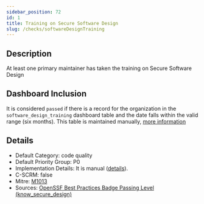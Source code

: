 ```yaml
---
sidebar_position: 72
id: 1
title: Training on Secure Software Design
slug: /checks/softwareDesignTraining
---
```


<!-- BANNER:START -->

<!-- BANNER:END -->

<!-- DESCRIPTION:START -->
## Description
At least one primary maintainer has taken the training on Secure Software Design
<!-- DESCRIPTION:END -->

## Dashboard Inclusion

It is considered `passed` if there is a record for the organization in the `software_design_training` dashboard table and the date falls within the valid range (six months). This table is maintained manually, [more information](https://github.com/OpenPathfinder/visionBoard/issues/52)

<!-- DETAILS:START -->
## Details
- Default Category: code quality
- Default Priority Group: P0
- Implementation Details: It is manual ([details](https://github.com/OpenPathfinder/visionBoard/issues/52)).
- C-SCRM: false
- Mitre: [M1013](https://attack.mitre.org/mitigations/M1013/)
- Sources: [OpenSSF Best Practices Badge Passing Level (know_secure_design)](https://www.bestpractices.dev/en/criteria?details=true&rationale=true#0.know_secure_design)

<!-- DETAILS:END -->
